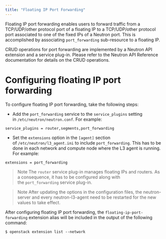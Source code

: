 ```yaml
---
title: "Floating IP Port Forwarding"
---
```


Floating IP port forwarding enables users to forward traffic from a TCP/UDP/other protocol port of a floating IP to a TCP/UDP/other protocol port associated to one of the fixed IPs of a Neutron port. This is accomplished by associating `port_forwarding` sub-resource to a floating IP.

CRUD operations for port forwarding are implemented by a Neutron API extension and a service plug-in. Please refer to the Neutron API Reference documentation for details on the CRUD operations.

# Configuring floating IP port forwarding

To configure floating IP port forwarding, take the following steps:

* Add the `port_forwarding` service to the `service_plugins` setting in `/etc/neutron/neutron.conf`. For example:

```
service_plugins = router,segments,port_forwarding
```

* Set the `extensions` option in the `[agent]` section of `/etc/neutron/l3_agent.ini` to include `port_forwarding`. This has to be done in each network and compute node where the L3 agent is running. For example:

```
extensions = port_forwarding
```

>Note
>The `router` service plug-in manages floating IPs and routers. As a consequence, it has to be configured along with the `port_forwarding` service plug-in.

>Note
>After updating the options in the configuration files, the neutron-server and every neutron-l3-agent need to be restarted for the new values to take effect.

After configuring floating IP port forwarding, the `floating-ip-port-forwarding` extension alias will be included in the output of the following command:

```
$ openstack extension list --network
```